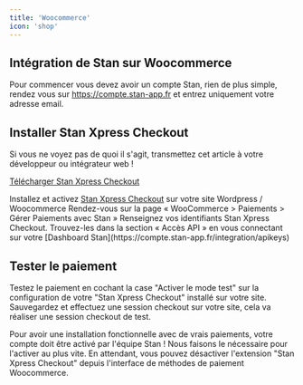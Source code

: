 ```yaml
---
title: 'Woocommerce'
icon: 'shop'
---
```


## Intégration de Stan sur Woocommerce

Pour commencer vous devez avoir un compte Stan, rien de plus simple, rendez vous sur https://compte.stan-app.fr et entrez uniquement votre adresse email.

## Installer Stan Xpress Checkout

<Note>
Si vous ne voyez pas de quoi il s'agit, transmettez cet article à votre développeur ou intégrateur web !
</Note>

<a href="https://downloads.s3.fr-par.scw.cloud/v101/woo-stan-checkout.zip" download>Télécharger Stan Xpress Checkout</a>

<Steps>
  <Step title="Installer les extensions">
    Installez et activez <a href="https://downloads.s3.fr-par.scw.cloud/v101/woo-stan-checkout.zip" download>Stan Xpress Checkout</a> sur votre site Wordpress / Woocommerce
  </Step>
  <Step title="Configurer Stan Xpress Checkout">
    Rendez-vous sur la page « WooCommerce > Paiements > Gérer Paiements avec Stan »
  </Step>
  <Step title="Récupérer les clés API Stan Checkout">
    Renseignez vos identifiants Stan Xpress Checkout. Trouvez-les dans la section « Accès API » en vous connectant sur votre [Dashboard Stan](https://compte.stan-app.fr/integration/apikeys)
  </Step>
</Steps>

## Tester le paiement

Testez le paiement en cochant la case "Activer le mode test" sur la configuration de votre "Stan Xpress Checkout" installé sur votre site. Sauvegardez et effectuez une session checkout sur votre site, cela va réaliser une session checkout de test.

<Warning>
  Pour avoir une installation fonctionnelle avec de vrais paiements, votre compte doit être activé par l'équipe Stan ! Nous faisons le nécessaire pour l'activer au plus vite. En attendant, vous pouvez désactiver l'extension "Stan Xpress Checkout" depuis l'interface de méthodes de paiement Woocommerce.
</Warning>
